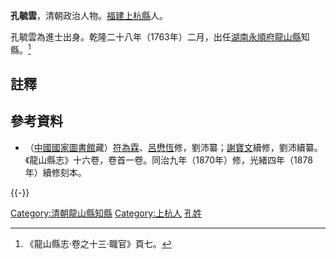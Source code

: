 '''孔毓雲'''，清朝政治人物。[[福建|福建]][[上杭縣|上杭縣]]人。

孔毓雲為進士出身。乾隆二十八年（1763年）二月，出任[[湖南|湖南]][[永順府|永順府]][[龍山縣|龍山縣]]知縣。<ref>《龍山縣志·卷之十三·職官》頁七。</ref>

==註釋==
{{reflist}}

==參考資料==
*（[[中國國家圖書館|中國國家圖書館]]藏）[[符為霖|符為霖]]、[[呂懋恆|呂懋恆]]修，劉沛纂；[[謝寶文|謝寶文]]續修，劉沛續纂。《龍山縣志》十六卷，卷首一卷。同治九年（1870年）修，光緒四年（1878年）續修刻本。

{{-}}
{{start box}}
{{s-off}}
{{succession box|[[王涵|王涵]]|[[徐鳳朝|徐鳳朝]]|[[湖南|湖南]][[永順府|永順府]][[龍山縣|龍山縣]][[知縣|知縣]]（[[龍山縣知縣列表|列表]]）|<small>乾隆二十八年（1763年）二月上任</small>}}
{{end box}}

{{DEFAULTSORT:Kong孔}}
[[Category:清朝龍山縣知縣|Category:清朝龍山縣知縣]]
[[Category:上杭人|Category:上杭人]]
[[Category:孔姓|孔姓]]